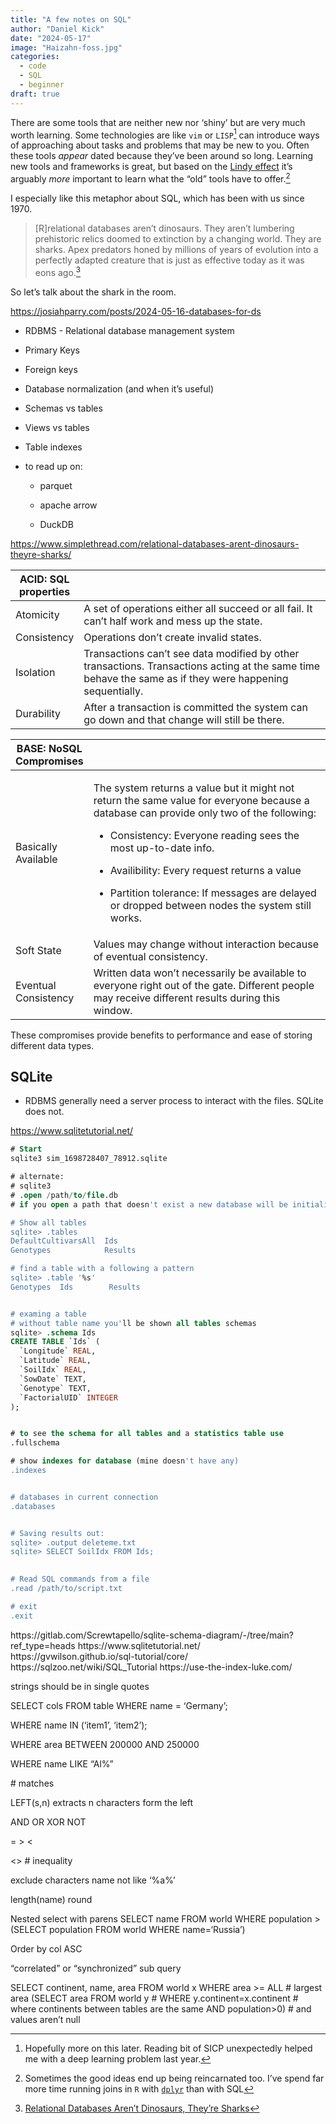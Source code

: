 ```yaml
---
title: "A few notes on SQL"
author: "Daniel Kick"
date: "2024-05-17"
image: "Haizahn-foss.jpg"
categories: 
  - code
  - SQL
  - beginner
draft: true
---
```


There are some tools that are neither new nor 'shiny' but are very much worth learning. Some technologies are like `vim` or `LISP`[^1] can introduce ways of approaching about tasks and problems that may be new to you. Often these tools *appear* dated because they've been around so long. Learning new tools and frameworks is great, but based on the [Lindy effect](https://en.wikipedia.org/wiki/Lindy_effect) it's arguably *more* important to learn what the "old" tools have to offer.[^2]

[^1]: Hopefully more on this later. Reading bit of SICP unexpectedly helped me with a deep learning problem last year.

[^2]: Sometimes the good ideas end up being reincarnated too. I've spend far more time running joins in `R` with [`dplyr`](https://dplyr.tidyverse.org/) than with SQL

I especially like this metaphor about SQL, which has been with us since 1970.

> \[R\]relational databases aren’t dinosaurs. They aren’t lumbering prehistoric relics doomed to extinction by a changing world. They are sharks. Apex predators honed by millions of years of evolution into a perfectly adapted creature that is just as effective today as it was eons ago.[^3]

[^3]: [Relational Databases Aren’t Dinosaurs, They’re Sharks](https://www.simplethread.com/relational-databases-arent-dinosaurs-theyre-sharks/)

So let's talk about the shark in the room.

<https://josiahparry.com/posts/2024-05-16-databases-for-ds>

-   RDBMS - Relational database management system

-   Primary Keys

-   Foreign keys

-   Database normalization (and when it's useful)

-   Schemas vs tables

-   Views vs tables

-   Table indexes

-   to read up on:

    -   parquet

    -   apache arrow

    -   DuckDB

<https://www.simplethread.com/relational-databases-arent-dinosaurs-theyre-sharks/>

| ACID: SQL properties |                                                                                                                                                          |
|----------------------|----------------------------------------------------------------------------------------------------------------------------------------------------------|
| Atomicity            | A set of operations either all succeed or all fail. It can't half work and mess up the state.                                                            |
| Consistency          | Operations don't create invalid states.                                                                                                                  |
| Isolation            | Transactions can't see data modified by other transactions. Transactions acting at the same time behave the same as if they were happening sequentially. |
| Durability           | After a transaction is committed the system can go down and that change will still be there.                                                             |

+-------------------------+---------------------------------------------------------------------------------------------------------------------------------------------------+
| BASE: NoSQL Compromises |                                                                                                                                                   |
+=========================+===================================================================================================================================================+
| Basically Available     | The system returns a value but it might not return the same value for everyone because a database can provide only two of the following:          |
|                         |                                                                                                                                                   |
|                         | -   Consistency: Everyone reading sees the most up-to-date info.                                                                                  |
|                         |                                                                                                                                                   |
|                         | -   Availibility: Every request returns a value                                                                                                   |
|                         |                                                                                                                                                   |
|                         | -   Partition tolerance: If messages are delayed or dropped between nodes the system still works.                                                 |
+-------------------------+---------------------------------------------------------------------------------------------------------------------------------------------------+
| Soft State              | Values may change without interaction because of eventual consistency.                                                                            |
+-------------------------+---------------------------------------------------------------------------------------------------------------------------------------------------+
| Eventual Consistency    | Written data won't necessarily be available to everyone right out of the gate. Different people may receive different results during this window. |
+-------------------------+---------------------------------------------------------------------------------------------------------------------------------------------------+

These compromises provide benefits to performance and ease of storing different data types.

## SQLite

-   RDBMS generally need a server process to interact with the files. SQLite does not.

<https://www.sqlitetutorial.net/>

``` sql
# Start
sqlite3 sim_1698728407_78912.sqlite

# alternate: 
# sqlite3
# .open /path/to/file.db
# if you open a path that doesn't exist a new database will be initialized

# Show all tables
sqlite> .tables
DefaultCultivarsAll  Ids
Genotypes            Results

# find a table with a following a pattern
sqlite> .table '%s'
Genotypes  Ids        Results


# examing a table
# without table name you'll be shown all tables schemas
sqlite> .schema Ids
CREATE TABLE `Ids` (
  `Longitude` REAL,
  `Latitude` REAL,
  `SoilIdx` REAL,
  `SowDate` TEXT,
  `Genotype` TEXT,
  `FactorialUID` INTEGER
);


# to see the schema for all tables and a statistics table use
.fullschema 

# show indexes for database (mine doesn't have any)
.indexes 


# databases in current connection
.databases


# Saving results out:
sqlite> .output deleteme.txt
sqlite> SELECT SoilIdx FROM Ids;
   

# Read SQL commands from a file
.read /path/to/script.txt

# exit
.exit
```

https://gitlab.com/Screwtapello/sqlite-schema-diagram/-/tree/main?ref_type=heads https://www.sqlitetutorial.net/ https://gvwilson.github.io/sql-tutorial/core/ https://sqlzoo.net/wiki/SQL_Tutorial https://use-the-index-luke.com/

strings should be in single quotes

SELECT cols FROM table WHERE name = 'Germany';

WHERE name IN ('item1', 'item2');

WHERE area BETWEEN 200000 AND 250000

WHERE name LIKE "Al%"

\# matches

LEFT(s,n) extracts n characters form the left

AND OR XOR NOT

= \> \<

\<\> \# inequality

exclude characters name not like '%a%'

length(name) round

Nested select with parens SELECT name FROM world WHERE population \> (SELECT population FROM world WHERE name='Russia')

Order by col ASC

"correlated" or "synchronized" sub query

SELECT continent, name, area FROM world x WHERE area \>= ALL \# largest area (SELECT area FROM world y \# WHERE y.continent=x.continent \# where continents between tables are the same AND population\>0) \# and values aren't null
